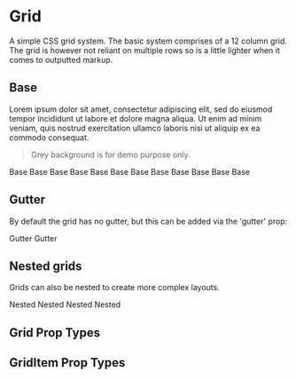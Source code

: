 
<Meta title='Layout|Grid' component={Grid} />

# Grid
A simple CSS grid system. The basic system comprises of a 12 column grid. The grid is however not reliant on multiple rows so is a little lighter when it comes to outputted markup.
 
## Base
Lorem ipsum dolor sit amet, consectetur adipiscing elit, sed do eiusmod tempor incididunt ut labore et dolore magna aliqua. Ut enim ad minim veniam, quis nostrud exercitation ullamco laboris nisi ut aliquip ex ea commodo consequat.

>Grey background is for demo purpose only.

<Preview>
  <Story name='Base'>
    <div>
      <Grid>
        <GridItem span={1}>
          Base
        </GridItem>
        <GridItem span={11}>
          Base
        </GridItem>
        <GridItem span={2}>
          Base
        </GridItem>
        <GridItem span={10}>
          Base
        </GridItem>
        <GridItem span={3}>
          Base
        </GridItem>
        <GridItem span={9}>
          Base
        </GridItem>
        <GridItem span={4}>
          Base
        </GridItem>
        <GridItem span={8}>
          Base
        </GridItem>
        <GridItem span={5}>
          Base
        </GridItem>
        <GridItem span={7}>
          Base
        </GridItem>
        <GridItem span={6}>
          Base
        </GridItem>
        <GridItem span={6}>
          Base
        </GridItem>
      </Grid>
    </div>
  </Story>
</Preview>

## Gutter

By default the grid has no gutter, but this can be added via the 'gutter' prop:

<Preview>
  <Story name='Gutter'>
    <div>
      <Grid gutter>
        <GridItem span={6}>
          Gutter
        </GridItem>
        <GridItem span={6}>
          Gutter
        </GridItem>
      </Grid>
    </div>
  </Story>
</Preview>

## Nested grids
Grids can also be nested to create more complex layouts.

<Preview>
  <Story name='Nested'>
    <div>
      <Grid gutter>
        <GridItem span={5}>
          <Grid gutter>
            <GridItem span={8}>
              Nested
            </GridItem>
            <GridItem span={4}>
              Nested
            </GridItem>
          </Grid>
        </GridItem>
        <GridItem span={7}>
          <Grid gutter>
            <GridItem span={6}>
              Nested
            </GridItem>
            <GridItem span={6}>
              Nested
            </GridItem>
          </Grid>
        </GridItem>
      </Grid>
    </div>
  </Story>
</Preview>

## Grid Prop Types
<Props of={Grid} />

## GridItem Prop Types
<Props of={GridItem} />